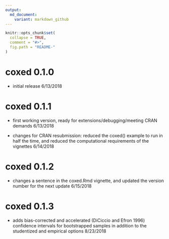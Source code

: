 ```yaml
---
output:
  md_document:
    variant: markdown_github
---
```


<!-- README.md is generated from README.Rmd. Please edit that file -->

```r
knitr::opts_chunk$set(
  collapse = TRUE,
  comment = "#>",
  fig.path = "README-"
)
```

# coxed 0.1.0

* initial release 6/13/2018

# coxed 0.1.1

* first working version, ready for extensions/debugging/meeting CRAN demands 6/13/2018

* changes for CRAN resubmission: reduced the coxed() example to run in half the time, and reduced the computational requirements of the vignettes 6/14/2018

# coxed 0.1.2

* changes a sentence in the coxed.Rmd vignette, and updated the version number for the next update 6/15/2018

# coxed 0.1.3

* adds bias-corrected and accelerated (DiCiccio and Efron 1996) confidence intervals for bootstrapped samples in addition to
the studentized and empirical options 8/23/2018
